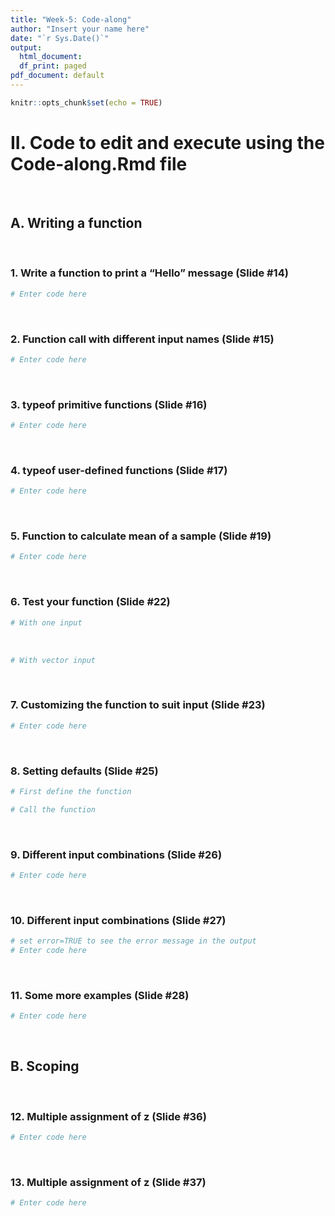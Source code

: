 ```yaml
---
title: "Week-5: Code-along"
author: "Insert your name here"
date: "`r Sys.Date()`"
output:
  html_document:
  df_print: paged
pdf_document: default
---
```


  ```r
knitr::opts_chunk$set(echo = TRUE)
```

# II. Code to edit and execute using the Code-along.Rmd file 
<br>

## A. Writing a function
<br>

### 1. Write a function to print a "Hello" message (Slide #14)

```r
# Enter code here

```
<br>

### 2. Function call with different input names (Slide #15)

```r
# Enter code here

```
<br>

### 3. typeof primitive functions (Slide #16)

```r
# Enter code here

```
<br>

### 4. typeof user-defined functions (Slide #17)

```r
# Enter code here

```
<br>

### 5. Function to calculate mean of a sample (Slide #19)

```r
# Enter code here

```
<br>

### 6. Test your function (Slide #22)

```r
# With one input

```
<br>
```r
# With vector input

```
<br>

### 7. Customizing the function to suit input (Slide #23)

```r
# Enter code here

```
<br>

### 8. Setting defaults (Slide #25)

```r
# First define the function

# Call the function 
```
<br>

### 9. Different input combinations (Slide #26)

```r
# Enter code here 
```
<br>

### 10. Different input combinations (Slide #27)

```r
# set error=TRUE to see the error message in the output
# Enter code here 
```
<br>

### 11. Some more examples (Slide #28)

```r
# Enter code here 
```
<br>

## B. Scoping
<br>

### 12. Multiple assignment of z (Slide #36)

```r
# Enter code here

```
<br>

### 13. Multiple assignment of z (Slide #37)

```r
# Enter code here

```
<br>